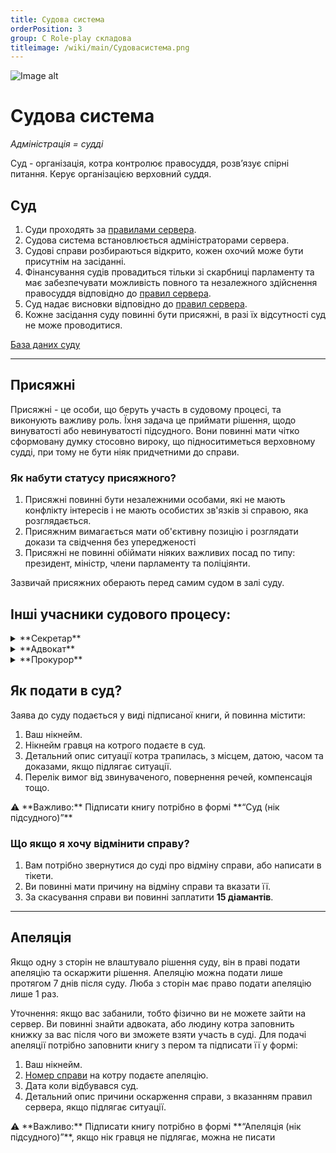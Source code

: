```yaml
---
title: Судова система
orderPosition: 3
group: C Role-play складова
titleimage: /wiki/main/Судовасистема.png
---
```


<img src='/wiki/main/Судовасистема1.png' width={500} height={500} className="topimage" alt="Image alt" />

# Судова система

*Адміністрація = судді*

Суд - організація, котра контролює правосуддя, розв’язує спірні питання. Керує організацією верховний суддя.

## Суд

1. Суди проходять за [правилами сервера](/wiki/first_time_on_server/rules).
2. Судова система встановлюється адміністраторами сервера.
3. Судові справи розбираються відкрито, кожен охочий може бути присутнім на засіданні.
4. Фінансування судів провадиться тільки зі скарбниці парламенту та має забезпечувати можливість повного та незалежного здійснення правосуддя відповідно до [правил сервера](/wiki/first_time_on_server/rules).
5. Суд надає висновки відповідно до [правил сервера](/wiki/first_time_on_server/rules).
6. Кожне засідання суду повинні бути присяжні, в разі їх відсутності суд не може проводитися.

[База даних суду](/to_be)

---

## **Присяжні**

Присяжні - це особи, що беруть участь в судовому процесі, та виконують важливу роль. Їхня задача це приймати рішення, щодо винуватості або невинуватості підсудного. Вони повинні мати чітко сформовану думку стосовно вироку, що підноситиметься верховному судді, при тому не бути ніяк придчетними до справи.

### Як набути статусу присяжного?

1. Присяжні повинні бути незалежними особами, які не мають конфлікту інтересів і не мають особистих зв'язків зі справою, яка розглядається.
2. Присяжним вимагається мати об'єктивну позицію і розглядати докази та свідчення без упередженості
3. Присяжні не повинні обіймати ніяких важливих посад по типу: президент, міністр, члени парламенту та поліціянти.

Зазвичай присяжних оберають перед самим судом в залі суду.

## Інші учасники судового процесу:

<details>
<summary> **Секретар** </summary>
  1. Перевіряє наявність та з'ясовує причини відсутності когось зі сторін конфлікту.
  2. Веде записи по судовій справі.
  3. Здійснює виклики до суду.
  4. Його наявність не обов’язкова, але корисна.
</details>

<details>
<summary> **Адвокат** </summary>
  1. Ключове завдання - це захист сторони обвинувачення.
  2. Завжди обов’язково повинен бути присутнім, інакше суд не вважатимуть справедливим.
</details>

<details>
<summary> **Прокурор** </summary>
  1. Його роль це довести вину підсудного.
  2. В разі апеляційного суду представляє  інтереси держави.
  3. Присутність на апеляційному суді обов’язкова.
</details>

## Як подати в суд?

Заява до суду подається у виді підписаної книги, й повинна містити:

1. Ваш нікнейм.
2. Нікнейм гравця на котрого подаєте в суд.
3. Детальний опис ситуації котра трапилась, з місцем, датою, часом та доказами, якщо підлягає ситуації.
4. Перелік вимог від звинуваченого, повернення речей, компенсація тощо.

<aside>
    ⚠️ **Важливо:** Підписати книгу потрібно в формі **“Суд (нік підсудного)”**

</aside>

### Що якщо я хочу відмінити справу?

1. Вам потрібно звернутися до суді про відміну справи, або написати в тікети.
2. Ви повинні мати причину на відміну справи та вказати її.
3. За скасування справи ви повинні заплатити **15 діамантів**.

---

## Апеляція

Якщо одну з сторін не влаштувало рішення суду, він в праві подати апеляцію та оскаржити рішення. Апеляцію можна подати лише протягом 7 днів після суду. Люба з сторін має право подати апеляцію лише 1 раз.

Уточнення: якщо вас забанили, тобто фізично ви не можете зайти на сервер. Ви повинні знайти адвоката, або людину котра заповнить книжку за вас після чого ви зможете взяти участь в суді.
Для подачі апеляції потрібно заповнити книгу з пером та підписати її у формі:

1. Ваш нікнейм.
2. [Номер справи](/to_be) на котру подаєте апеляцію.
3. Дата коли відбувався суд.
4. Детальний опис причини оскарження справи, з вказанням правил сервера, якщо підлягає ситуації.

<aside>
    ⚠️ **Важливо:** Підписати книгу потрібно в формі **“Апеляція (нік підсудного)”**, якщо нік гравця не підлягає, можна не писати

</aside>